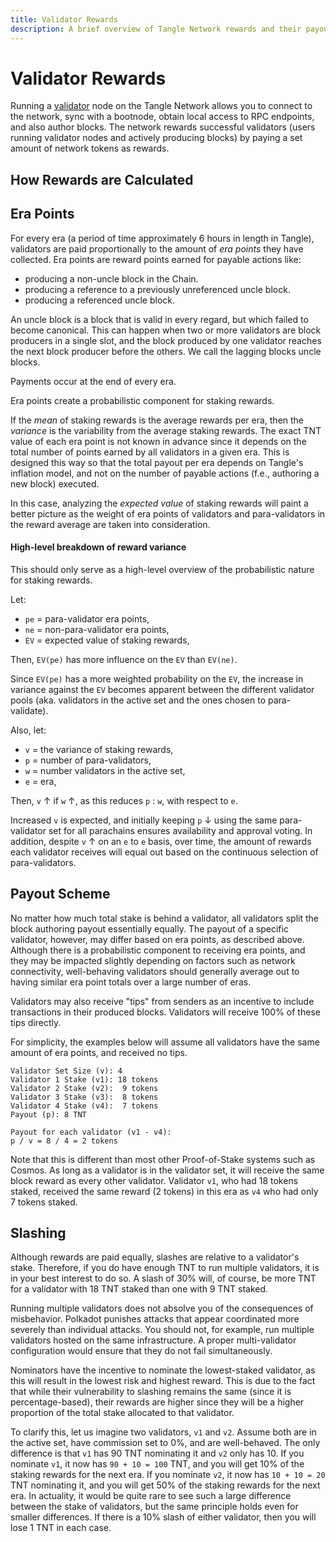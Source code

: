 ```yaml
---
title: Validator Rewards
description: A brief overview of Tangle Network rewards and their payout scheme.
---
```


# Validator Rewards

Running a [validator](validation.mdx) node on the Tangle Network allows you to connect to the network, sync with a bootnode, obtain local access to RPC endpoints, and also author blocks. The network rewards successful validators (users running validator nodes and actively producing blocks) by paying a set amount of network tokens as rewards.

## How Rewards are Calculated

## Era Points

For every era (a period of time approximately 6 hours in length in Tangle), validators are paid proportionally to the amount of _era points_ they have collected. Era
points are reward points earned for payable actions like:

- producing a non-uncle block in the Chain.
- producing a reference to a previously unreferenced uncle block.
- producing a referenced uncle block.

An uncle block is a block that is valid in every regard, but which failed to become
canonical. This can happen when two or more validators are block producers in a single slot, and the
block produced by one validator reaches the next block producer before the others. We call the
lagging blocks uncle blocks.

Payments occur at the end of every era.

Era points create a probabilistic component for staking rewards.

If the _mean_ of staking rewards is the average rewards per era, then the _variance_ is the
variability from the average staking rewards. The exact TNT value of each era point is not known in
advance since it depends on the total number of points earned by all validators in a given era. This
is designed this way so that the total payout per era depends on Tangle's inflation model, and not on the number of payable
actions (f.e., authoring a new block) executed.

In this case, analyzing the _expected value_ of staking rewards will paint a better picture as the
weight of era points of validators and para-validators in the reward average are taken into
consideration.

#### High-level breakdown of reward variance

This should only serve as a high-level overview of the probabilistic nature for staking rewards.

Let:

- `pe` = para-validator era points,
- `ne` = non-para-validator era points,
- `EV` = expected value of staking rewards,

Then, `EV(pe)` has more influence on the `EV` than `EV(ne)`.

Since `EV(pe)` has a more weighted probability on the `EV`, the increase in variance against the
`EV` becomes apparent between the different validator pools (aka. validators in the active set and
the ones chosen to para-validate).

Also, let:

- `v` = the variance of staking rewards,
- `p` = number of para-validators,
- `w` = number validators in the active set,
- `e` = era,

Then, `v` &#8593; if `w` &#8593;, as this reduces `p` : `w`, with respect to `e`.

Increased `v` is expected, and initially keeping `p` &#8595; using the same para-validator set for
all parachains ensures availability and approval voting. In addition, despite `v` &#8593; on an `e` to `e`
basis, over time, the amount of rewards each validator receives will equal out based on the
continuous selection of para-validators.

## Payout Scheme

No matter how much total stake is behind a validator, all validators split the block authoring
payout essentially equally. The payout of a specific validator, however, may differ based on
era points, as described above. Although there is a probabilistic component to
receiving era points, and they may be impacted slightly depending on factors such as network
connectivity, well-behaving validators should generally average out to having similar era point
totals over a large number of eras.

Validators may also receive "tips" from senders as an incentive to include transactions in their
produced blocks. Validators will receive 100% of these tips directly.

For simplicity, the examples below will assume all validators have the same amount of era points,
and received no tips.

```
Validator Set Size (v): 4
Validator 1 Stake (v1): 18 tokens
Validator 2 Stake (v2):  9 tokens
Validator 3 Stake (v3):  8 tokens
Validator 4 Stake (v4):  7 tokens
Payout (p): 8 TNT

Payout for each validator (v1 - v4):
p / v = 8 / 4 = 2 tokens
```

Note that this is different than most other Proof-of-Stake systems such as Cosmos. As long as a
validator is in the validator set, it will receive the same block reward as every other validator.
Validator `v1`, who had 18 tokens staked, received the same reward (2 tokens) in this era as `v4`
who had only 7 tokens staked.

## Slashing

Although rewards are paid equally, slashes are relative to a validator's stake. Therefore, if you do
have enough TNT to run multiple validators, it is in your best interest to do so. A slash of 30%
will, of course, be more TNT for a validator with 18 TNT staked than one with 9 TNT staked.

Running multiple validators does not absolve you of the consequences of misbehavior. Polkadot
punishes attacks that appear coordinated more severely than individual attacks. You should not, for
example, run multiple validators hosted on the same infrastructure. A proper multi-validator
configuration would ensure that they do not fail simultaneously.

Nominators have the incentive to nominate the lowest-staked validator, as this will result in the
lowest risk and highest reward. This is due to the fact that while their vulnerability to slashing
remains the same (since it is percentage-based), their rewards are higher since they will be a
higher proportion of the total stake allocated to that validator.

To clarify this, let us imagine two validators, `v1` and `v2`. Assume both are in the active set,
have commission set to 0%, and are well-behaved. The only difference is that `v1` has 90 TNT
nominating it and `v2` only has 10. If you nominate `v1`, it now has `90 + 10 = 100` TNT, and you
will get 10% of the staking rewards for the next era. If you nominate `v2`, it now has
`10 + 10 = 20` TNT nominating it, and you will get 50% of the staking rewards for the next era. In
actuality, it would be quite rare to see such a large difference between the stake of validators,
but the same principle holds even for smaller differences. If there is a 10% slash of either
validator, then you will lose 1 TNT in each case.
